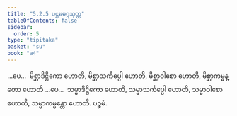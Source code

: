 ```yaml
---
title: "5.2.5 ပဌမမဂ္ဂသုတ္တ"
tableOfContents: false
sidebar:
  order: 5
type: "tipitaka"
basket: "su"
book: "a4"
---
```



<DynamicBreadcrumb />

<Division number="215" book="a4" e="ch" v="15" p="549">

<Paragraph number="1384" book="a4">
…ပေ…  မိစ္ဆာဒိဋ္ဌိကော ဟောတိ, မိစ္ဆာသင်္ကပ္ပေါ ဟောတိ, မိစ္ဆာဝါစော ဟောတိ, မိစ္ဆာကမ္မန္တော ဟောတိ …ပေ…  သမ္မာဒိဋ္ဌိကော ဟောတိ, သမ္မာသင်္ကပ္ပေါ ဟောတိ, သမ္မာဝါစော ဟောတိ, သမ္မာကမ္မန္တော ဟောတိ.

</Paragraph>
</Division>

<Paragraph number="1385" type="center" book="a4">
ပဉ္စမံ.
</Paragraph>